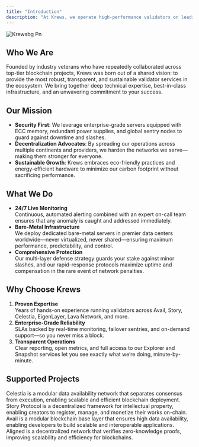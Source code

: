 ```yaml
---
title: "Introduction"
description: "At Krews, we operate high-performance validators on leading Proof-of-Stake networks, delivering rock-solid security, true decentralization, and unshakable network reliability. Our team of seasoned blockchain professionals has joined forces to combine decades of collective experience—making us your go-to partner for staking infrastructure you can count on."
---
```


![Krewsbg Pn](/images/krewsbg.png)

## Who We Are

Founded by industry veterans who have repeatedly collaborated across top-tier blockchain projects, Krews was born out of a shared vision: to provide the most robust, transparent, and sustainable validator services in the ecosystem. We bring together deep technical expertise, best-in-class infrastructure, and an unwavering commitment to your success.

## Our Mission

- **Security First**: We leverage enterprise-grade servers equipped with ECC memory, redundant power supplies, and global sentry nodes to guard against downtime and slashes.
- **Decentralization Advocates**: By spreading our operations across multiple continents and providers, we harden the networks we serve—making them stronger for everyone.
- **Sustainable Growth**: Krews embraces eco-friendly practices and energy-efficient hardware to minimize our carbon footprint without sacrificing performance.

## What We Do

- **24/7 Live Monitoring**\
  Continuous, automated alerting combined with an expert on-call team ensures that any anomaly is caught and addressed immediately.
- **Bare-Metal Infrastructure**\
  We deploy dedicated bare-metal servers in premier data centers worldwide—never virtualized, never shared—ensuring maximum performance, predictability, and control.
- **Comprehensive Protection**\
  Our multi-layer defense strategy guards your stake against minor slashes, and our rapid-response protocols maximize uptime and compensation in the rare event of network penalties.

## Why Choose Krews

1. **Proven Expertise**\
   Years of hands-on experience running validators across Avail, Story, Celestia, EigenLayer, Lava Network, and more.
2. **Enterprise-Grade Reliability**\
   SLAs backed by real-time monitoring, failover sentries, and on-demand support—so you never miss a block.
3. **Transparent Operations**\
   Clear reporting, open metrics, and full access to our Explorer and Snapshot services let you see exactly what we’re doing, minute-by-minute.

## **Supported Projects**

<CardGroup cols={2}>
  <Card title="Celestia" icon="https://cloudflare-snapshots.krews.xyz/celestia.png" iconType="solid" href="https://mintlify.com/docs/quickstart">
    Celestia is a modular data availability network that separates consensus from execution, enabling scalable and efficient blockchain deployment.
  </Card>
  <Card title="Story" icon="https://cloudflare-snapshots.krews.xyz/story.png" iconType="solid" href="https://mintlify.com/docs/quickstart">
    Story Protocol is a decentralized framework for intellectual property, enabling creators to register, manage, and monetize their works on-chain.
  </Card>
  <Card title="Avail" icon="https://cloudflare-snapshots.krews.xyz/avail.png" iconType="solid" href="https://mintlify.com/docs/quickstart">
    Avail is a modular blockchain base layer that ensures high data availability, enabling developers to build scalable and interoperable applications.
  </Card>
    <Card title="Aligned" icon="https://cloudflare-snapshots.krews.xyz/aligned.png" iconType="solid" href="https://mintlify.com/docs/quickstart">
    Aligned is a decentralized network that verifies zero-knowledge proofs, improving scalability and efficiency for blockchains.
  </Card>
</CardGroup>